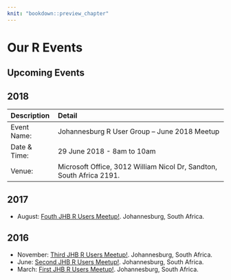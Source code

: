 ```yaml
---
knit: "bookdown::preview_chapter"
---
```


# Our R Events

## Upcoming Events
## 2018 {-}

Description   Detail
------------  --------------
Event Name:   Johannesburg R User Group – June 2018 Meetup
Date & Time:  29 June 2018 - 8am to 10am
Venue:        Microsoft Office, 3012 William Nicol Dr, Sandton, South Africa 2191.

## 2017 {-}
* August: [Fouth JHB R Users Meetup!](https://www.meetup.com/Joburg-R-Users-Group/events/241169367/). Johannesburg, South Africa.

## 2016 {-}
* November: [Third JHB R Users Meetup!](https://www.meetup.com/Joburg-R-Users-Group/events/234647008/). Johannesburg, South Africa.
* June: [Second JHB R Users Meetup!](https://www.meetup.com/Joburg-R-Users-Group/events/231335370/). Johannesburg, South Africa.
* March: [First JHB R Users Meetup!](https://www.meetup.com/Joburg-R-Users-Group/events/228916427/). Johannesburg, South Africa.

